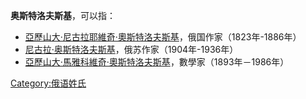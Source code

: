 '''奥斯特洛夫斯基'''，可以指：
*[[亞歷山大·尼古拉耶維奇·奧斯特洛夫斯基|亞歷山大·尼古拉耶維奇·奧斯特洛夫斯基]]，俄国作家（1823年-1886年）
*[[尼古拉·奥斯特洛夫斯基|尼古拉·奥斯特洛夫斯基]]，俄苏作家（1904年-1936年）
*[[亞歷山大·馬雅科維奇·奧斯特洛夫斯基|亞歷山大·馬雅科維奇·奧斯特洛夫斯基]]，數學家（1893年－1986年）

{{Disambiguation|A|Cat=七字姓氏消歧义}}
[[Category:俄语姓氏|Category:俄语姓氏]]